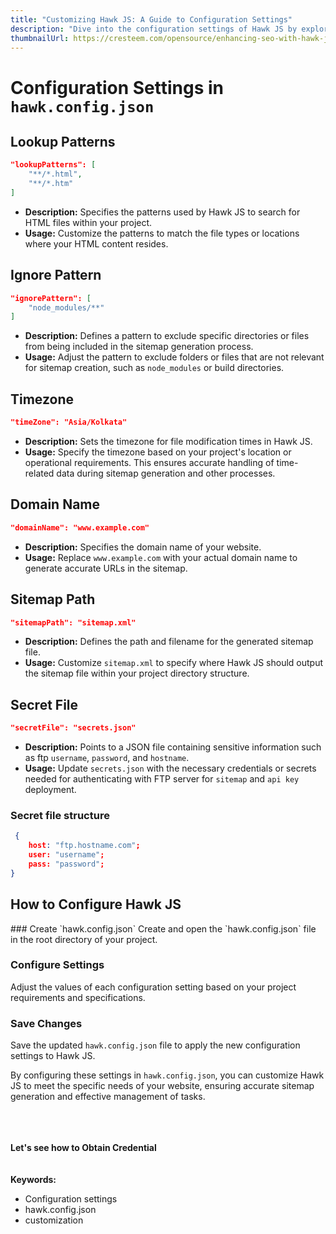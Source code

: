 ```yaml
---
title: "Customizing Hawk JS: A Guide to Configuration Settings"
description: "Dive into the configuration settings of Hawk JS by exploring the hawk.config.json file. Learn how to customize lookup patterns, ignore specific files, set timezones, and provide sensitive information for effective sitemap generation."
thumbnailUrl: https://cresteem.com/opensource/enhancing-seo-with-hawk-js/thumbnail.png
---
```


# Configuration Settings in `hawk.config.json`

## Lookup Patterns
```json
"lookupPatterns": [
    "**/*.html",
    "**/*.htm"
]
```
- **Description:** Specifies the patterns used by Hawk JS to search for HTML files within your project.
- **Usage:** Customize the patterns to match the file types or locations where your HTML content resides.

## Ignore Pattern
```json
"ignorePattern": [
    "node_modules/**"
]
```
- **Description:** Defines a pattern to exclude specific directories or files from being included in the sitemap generation process.
- **Usage:** Adjust the pattern to exclude folders or files that are not relevant for sitemap creation, such as `node_modules` or build directories.

## Timezone
```json
"timeZone": "Asia/Kolkata"
```
- **Description:** Sets the timezone for file modification times in Hawk JS.
- **Usage:** Specify the timezone based on your project's location or operational requirements. This ensures accurate handling of time-related data during sitemap generation and other processes.

## Domain Name
```json
"domainName": "www.example.com"
```
- **Description:** Specifies the domain name of your website.
- **Usage:** Replace `www.example.com` with your actual domain name to generate accurate URLs in the sitemap.

## Sitemap Path
```json
"sitemapPath": "sitemap.xml"
```
- **Description:** Defines the path and filename for the generated sitemap file.
- **Usage:** Customize `sitemap.xml` to specify where Hawk JS should output the sitemap file within your project directory structure.

## Secret File
```json
"secretFile": "secrets.json"
```
- **Description:** Points to a JSON file containing sensitive information such as ftp `username`, `password`, and `hostname`.
- **Usage:** Update `secrets.json` with the necessary credentials or secrets needed for authenticating with FTP server for `sitemap` and `api key` deployment.

### Secret file structure
```json filename="secrets.json"
 {
	host: "ftp.hostname.com";
	user: "username";
	pass: "password";
}
```

## How to Configure Hawk JS


<Steps>
### Create `hawk.config.json`
Create and open the `hawk.config.json` file in the root directory of your project.

### Configure Settings
Adjust the values of each configuration setting based on your project requirements and specifications.

### Save Changes
Save the updated `hawk.config.json` file to apply the new configuration settings to Hawk JS.
</Steps>

By configuring these settings in `hawk.config.json`, you can customize Hawk JS to meet the specific needs of your website, ensuring accurate sitemap generation and effective management of tasks.

<br/>
<br/>
<br/>
<b>Let's see how to Obtain Credential</b>


<br/>
<br/>
<br/>
<strong>Keywords:</strong>
<ul className={style.keywords}>
    <li>Configuration settings</li>
    <li>hawk.config.json</li>
    <li>customization</li>
</ul>
